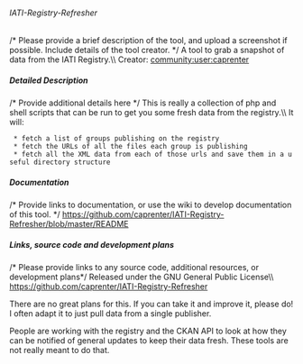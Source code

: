 ====== IATI-Registry-Refresher  ======
/* Please provide a brief description of the tool, and upload a screenshot if possible. Include details of the tool creator. */
A tool to grab a snapshot of data from the IATI Registry.\\
Creator: [[community:user:caprenter]]

===== Detailed Description =====
/* Provide additional details here */
This is really a collection of php and shell scripts that can be run to get you some fresh data from the registry.\\
It will:
  * fetch a list of groups publishing on the registry
  * fetch the URLs of all the files each group is publishing
  * fetch all the XML data from each of those urls and save them in a useful directory structure

===== Documentation =====
/* Provide links to documentation, or use the wiki to develop documentation of this tool. */
https://github.com/caprenter/IATI-Registry-Refresher/blob/master/README

===== Links, source code and development plans =====
/* Please provide links to any source code, additional resources, or development plans*/
Released under the GNU General Public License\\
https://github.com/caprenter/IATI-Registry-Refresher

There are no great plans for this. If you can take it and improve it, please do! I often adapt it to just pull data from a single publisher.

People are working with the registry and the CKAN API to look at how they can be notified of general updates to keep their data fresh. These tools are not really meant to do that.